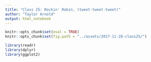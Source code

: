 ```yaml
---
title: "Class 25: Rockin' Robin, (tweet-tweet-tweet)"
author: "Taylor Arnold"
output: html_notebook
---
```


```r
knitr::opts_chunk$set(eval = TRUE)
knitr::opts_chunk$set(fig.path = "../assets/2017-11-28-class25/")
```

```r
library(readr)
library(dplyr)
library(ggplot2)
```
